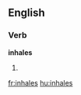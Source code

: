 
==English==

===Verb===
'''inhales'''

# {{third-person singular of|[[inhale]]}}

[[fr:inhales]]
[[hu:inhales]]